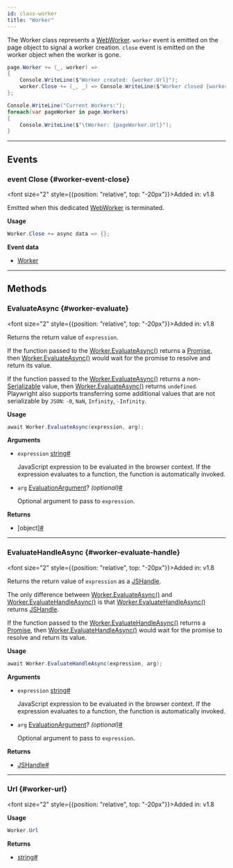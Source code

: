 ```yaml
---
id: class-worker
title: "Worker"
---
```



The Worker class represents a [WebWorker](https://developer.mozilla.org/en-US/docs/Web/API/Web_Workers_API). `worker` event is emitted on the page object to signal a worker creation. `close` event is emitted on the worker object when the worker is gone.

```csharp
page.Worker += (_, worker) =>
{
    Console.WriteLine($"Worker created: {worker.Url}");
    worker.Close += (_, _) => Console.WriteLine($"Worker closed {worker.Url}");
};

Console.WriteLine("Current Workers:");
foreach(var pageWorker in page.Workers)
{
    Console.WriteLine($"\tWorker: {pageWorker.Url}");
}
```


---

## Events

### event Close {#worker-event-close}

<font size="2" style={{position: "relative", top: "-20px"}}>Added in: v1.8</font>


Emitted when this dedicated [WebWorker](https://developer.mozilla.org/en-US/docs/Web/API/Web_Workers_API) is terminated.

**Usage**

```csharp
Worker.Close += async data => {};
```

**Event data**
- [Worker]

---

## Methods

### EvaluateAsync {#worker-evaluate}

<font size="2" style={{position: "relative", top: "-20px"}}>Added in: v1.8</font>


Returns the return value of `expression`.

If the function passed to the [Worker.EvaluateAsync()](/api/class-worker.mdx#worker-evaluate) returns a [Promise], then [Worker.EvaluateAsync()](/api/class-worker.mdx#worker-evaluate) would wait for the promise to resolve and return its value.

If the function passed to the [Worker.EvaluateAsync()](/api/class-worker.mdx#worker-evaluate) returns a non-[Serializable] value, then [Worker.EvaluateAsync()](/api/class-worker.mdx#worker-evaluate) returns `undefined`. Playwright also supports transferring some additional values that are not serializable by `JSON`: `-0`, `NaN`, `Infinity`, `-Infinity`.

**Usage**

```csharp
await Worker.EvaluateAsync(expression, arg);
```

**Arguments**
- `expression` [string]<a aria-hidden="true" tabindex="-1" class="list-anchor-link" id="worker-evaluate-option-expression"/><a href="#worker-evaluate-option-expression" class="list-anchor">#</a>
  
  JavaScript expression to be evaluated in the browser context. If the expression evaluates to a function, the function is automatically invoked.
- `arg` [EvaluationArgument]? *(optional)*<a aria-hidden="true" tabindex="-1" class="list-anchor-link" id="worker-evaluate-option-arg"/><a href="#worker-evaluate-option-arg" class="list-anchor">#</a>
  
  Optional argument to pass to `expression`.

**Returns**
- [object]<a aria-hidden="true" tabindex="-1" class="list-anchor-link" id="worker-evaluate-return"/><a href="#worker-evaluate-return" class="list-anchor">#</a>

---

### EvaluateHandleAsync {#worker-evaluate-handle}

<font size="2" style={{position: "relative", top: "-20px"}}>Added in: v1.8</font>


Returns the return value of `expression` as a [JSHandle].

The only difference between [Worker.EvaluateAsync()](/api/class-worker.mdx#worker-evaluate) and [Worker.EvaluateHandleAsync()](/api/class-worker.mdx#worker-evaluate-handle) is that [Worker.EvaluateHandleAsync()](/api/class-worker.mdx#worker-evaluate-handle) returns [JSHandle].

If the function passed to the [Worker.EvaluateHandleAsync()](/api/class-worker.mdx#worker-evaluate-handle) returns a [Promise], then [Worker.EvaluateHandleAsync()](/api/class-worker.mdx#worker-evaluate-handle) would wait for the promise to resolve and return its value.

**Usage**

```csharp
await Worker.EvaluateHandleAsync(expression, arg);
```

**Arguments**
- `expression` [string]<a aria-hidden="true" tabindex="-1" class="list-anchor-link" id="worker-evaluate-handle-option-expression"/><a href="#worker-evaluate-handle-option-expression" class="list-anchor">#</a>
  
  JavaScript expression to be evaluated in the browser context. If the expression evaluates to a function, the function is automatically invoked.
- `arg` [EvaluationArgument]? *(optional)*<a aria-hidden="true" tabindex="-1" class="list-anchor-link" id="worker-evaluate-handle-option-arg"/><a href="#worker-evaluate-handle-option-arg" class="list-anchor">#</a>
  
  Optional argument to pass to `expression`.

**Returns**
- [JSHandle]<a aria-hidden="true" tabindex="-1" class="list-anchor-link" id="worker-evaluate-handle-return"/><a href="#worker-evaluate-handle-return" class="list-anchor">#</a>

---

### Url {#worker-url}

<font size="2" style={{position: "relative", top: "-20px"}}>Added in: v1.8</font>


**Usage**

```csharp
Worker.Url
```

**Returns**
- [string]<a aria-hidden="true" tabindex="-1" class="list-anchor-link" id="worker-url-return"/><a href="#worker-url-return" class="list-anchor">#</a>


[Accessibility]: /api/class-accessibility.mdx "Accessibility"
[APIRequest]: /api/class-apirequest.mdx "APIRequest"
[APIRequestContext]: /api/class-apirequestcontext.mdx "APIRequestContext"
[APIResponse]: /api/class-apiresponse.mdx "APIResponse"
[APIResponseAssertions]: /api/class-apiresponseassertions.mdx "APIResponseAssertions"
[Browser]: /api/class-browser.mdx "Browser"
[BrowserContext]: /api/class-browsercontext.mdx "BrowserContext"
[BrowserType]: /api/class-browsertype.mdx "BrowserType"
[ConsoleMessage]: /api/class-consolemessage.mdx "ConsoleMessage"
[Dialog]: /api/class-dialog.mdx "Dialog"
[Download]: /api/class-download.mdx "Download"
[ElementHandle]: /api/class-elementhandle.mdx "ElementHandle"
[FileChooser]: /api/class-filechooser.mdx "FileChooser"
[FormData]: /api/class-formdata.mdx "FormData"
[Frame]: /api/class-frame.mdx "Frame"
[FrameLocator]: /api/class-framelocator.mdx "FrameLocator"
[JSHandle]: /api/class-jshandle.mdx "JSHandle"
[Keyboard]: /api/class-keyboard.mdx "Keyboard"
[Locator]: /api/class-locator.mdx "Locator"
[LocatorAssertions]: /api/class-locatorassertions.mdx "LocatorAssertions"
[Mouse]: /api/class-mouse.mdx "Mouse"
[Page]: /api/class-page.mdx "Page"
[PageAssertions]: /api/class-pageassertions.mdx "PageAssertions"
[Playwright]: /api/class-playwright.mdx "Playwright"
[PlaywrightAssertions]: /api/class-playwrightassertions.mdx "PlaywrightAssertions"
[Request]: /api/class-request.mdx "Request"
[Response]: /api/class-response.mdx "Response"
[Route]: /api/class-route.mdx "Route"
[Selectors]: /api/class-selectors.mdx "Selectors"
[TimeoutError]: /api/class-timeouterror.mdx "TimeoutError"
[Touchscreen]: /api/class-touchscreen.mdx "Touchscreen"
[Tracing]: /api/class-tracing.mdx "Tracing"
[Video]: /api/class-video.mdx "Video"
[WebSocket]: /api/class-websocket.mdx "WebSocket"
[WebSocketFrame]: /api/class-websocketframe.mdx "WebSocketFrame"
[Worker]: /api/class-worker.mdx "Worker"
[Element]: https://developer.mozilla.org/en-US/docs/Web/API/element "Element"
[EvaluationArgument]: /evaluating.mdx#evaluation-argument "EvaluationArgument"
[Promise]: https://developer.mozilla.org/en-US/docs/Web/JavaScript/Reference/Global_Objects/Promise "Promise"
[iterator]: https://developer.mozilla.org/en-US/docs/Web/JavaScript/Reference/Iteration_protocols "Iterator"
[origin]: https://developer.mozilla.org/en-US/docs/Glossary/Origin "Origin"
[selector]: https://developer.mozilla.org/en-US/docs/Web/CSS/CSS_Selectors "selector"
[Serializable]: https://developer.mozilla.org/en-US/docs/Web/JavaScript/Reference/Global_Objects/JSON/stringify#Description "Serializable"
[UIEvent.detail]: https://developer.mozilla.org/en-US/docs/Web/API/UIEvent/detail "UIEvent.detail"
[UnixTime]: https://en.wikipedia.org/wiki/Unix_time "Unix Time"
[xpath]: https://developer.mozilla.org/en-US/docs/Web/XPath "xpath"

[bool]: https://docs.microsoft.com/en-us/dotnet/api/system.boolean "bool"
[double]: https://docs.microsoft.com/en-us/dotnet/api/system.double "double"
[byte]: https://docs.microsoft.com/en-us/dotnet/api/system.byte "byte"
[int]: https://docs.microsoft.com/en-us/dotnet/api/system.int32 "int"
[void]: https://docs.microsoft.com/en-us/dotnet/csharp/language-reference/builtin-types/void "void"
[string]: https://docs.microsoft.com/en-us/dotnet/api/system.string "string"
[URL]: https://nodejs.org/api/url.html "URL"
[Regex]: https://docs.microsoft.com/en-us/dotnet/api/system.text.regularexpressions.regex "Regex"

[Action]: https://docs.microsoft.com/en-us/dotnet/api/system.action-1 "Action"
[Func]: https://docs.microsoft.com/en-us/dotnet/api/system.func-2 "Func"
[IEnumerable]: https://docs.microsoft.com/en-us/dotnet/api/system.collections.ienumerable "IEnumerable"
[IDictionary]: https://docs.microsoft.com/en-us/dotnet/api/system.collections.idictionary "IDictionary"
[Task]: https://docs.microsoft.com/en-us/dotnet/api/system.threading.tasks.task?view=net-5.0 "Task"
[IReadOnlyDictionary]: https://docs.microsoft.com/en-us/dotnet/api/system.collections.generic.ireadonlydictionary-2 "IReadOnlyDictionary"
[JsonElement]: https://docs.microsoft.com/en-us/dotnet/api/system.text.json.jsonelement "JsonElement"

[all available image tags]: https://mcr.microsoft.com/en-us/product/playwright/dotnet/about "all available image tags"
[Docker Hub]: https://hub.docker.com/_/microsoft-playwright-dotnet "Docker Hub"
[Dockerfile.focal]: https://github.com/microsoft/playwright-dotnet/blob/main/utils/docker/Dockerfile.focal "Dockerfile.focal"
